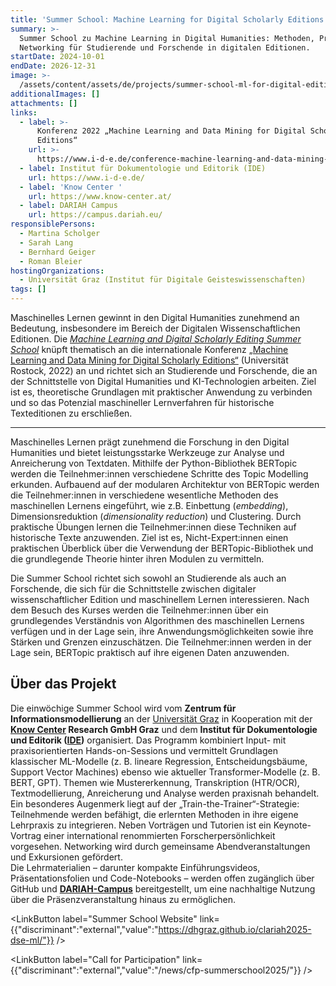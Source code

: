 ```yaml
---
title: 'Summer School: Machine Learning for Digital Scholarly Editions'
summary: >-
  Summer School zu Machine Learning in Digital Humanities: Methoden, Praxis &
  Networking für Studierende und Forschende in digitalen Editionen.
startDate: 2024-10-01
endDate: 2026-12-31
image: >-
  /assets/content/assets/de/projects/summer-school-ml-for-digital-editions/image.png
additionalImages: []
attachments: []
links:
  - label: >-
      Konferenz 2022 „Machine Learning and Data Mining for Digital Scholarly
      Editions“
    url: >-
      https://www.i-d-e.de/conference-machine-learning-and-data-mining-for-digital-scholarly-editions/
  - label: Institut für Dokumentologie und Editorik (IDE)
    url: https://www.i-d-e.de/
  - label: 'Know Center '
    url: https://www.know-center.at/
  - label: DARIAH Campus
    url: https://campus.dariah.eu/
responsiblePersons:
  - Martina Scholger
  - Sarah Lang
  - Bernhard Geiger
  - Roman Bleier
hostingOrganizations:
  - Universität Graz (Institut für Digitale Geisteswissenschaften)
tags: []
---
```

Maschinelles Lernen gewinnt in den Digital Humanities zunehmend an Bedeutung, insbesondere im Bereich der Digitalen Wissenschaftlichen Editionen. Die [*Machine Learning and Digital Scholarly Editing Summer School*](/news/cfp-summerschool2025/) knüpft thematisch an die internationale Konferenz [„Machine Learning and Data Mining for Digital Scholarly Editions“](https://www.i-d-e.de/conference-machine-learning-and-data-mining-for-digital-scholarly-editions/) (Universität Rostock, 2022) an und richtet sich an Studierende und Forschende, die an der Schnittstelle von Digital Humanities und KI-Technologien arbeiten. Ziel ist es, theoretische Grundlagen mit praktischer Anwendung zu verbinden und so das Potenzial maschineller Lernverfahren für historische Texteditionen zu erschließen.

---

Maschinelles Lernen prägt zunehmend die Forschung in den Digital Humanities und bietet leistungsstarke Werkzeuge zur Analyse und Anreicherung von Textdaten. Mithilfe der Python-Bibliothek BERTopic werden die Teilnehmer:innen verschiedene Schritte des Topic Modelling erkunden. Aufbauend auf der modularen Architektur von BERTopic werden die Teilnehmer:innen in verschiedene wesentliche Methoden des maschinellen Lernens eingeführt, wie z.B. Einbettung (*embedding*), Dimensionsreduktion (*dimensionality reduction*) und Clustering. Durch praktische Übungen lernen die Teilnehmer:innen diese Techniken auf historische Texte anzuwenden. Ziel ist es, Nicht-Expert:innen einen praktischen Überblick über die Verwendung der BERTopic-Bibliothek und die grundlegende Theorie hinter ihren Modulen zu vermitteln.

Die Summer School richtet sich sowohl an Studierende als auch an Forschende, die sich für die Schnittstelle zwischen digitaler wissenschaftlicher Edition und maschinellem Lernen interessieren. Nach dem Besuch des Kurses werden die Teilnehmer:innen über ein grundlegendes Verständnis von Algorithmen des maschinellen Lernens verfügen und in der Lage sein, ihre Anwendungsmöglichkeiten sowie ihre Stärken und Grenzen einzuschätzen. Die Teilnehmer:innen werden in der Lage sein, BERTopic praktisch auf ihre eigenen Daten anzuwenden.

## Über das Projekt

Die einwöchige Summer School wird vom **Zentrum für Informationsmodellierung** an der [Universität Graz](/consortium/university-of-graz/) in Kooperation mit der [**Know Center**](https://www.know-center.at/)**&#x20;Research GmbH Graz** und dem **Institut für Dokumentologie und Editorik ([IDE](https://www.i-d-e.de/))** organisiert. Das Programm kombiniert Input- mit praxisorientierten Hands-on-Sessions und vermittelt Grundlagen klassischer ML-Modelle (z. B. lineare Regression, Entscheidungsbäume, Support Vector Machines) ebenso wie aktueller Transformer-Modelle (z. B. BERT, GPT). Themen wie Mustererkennung, Transkription (HTR/OCR), Textmodellierung, Anreicherung und Analyse werden praxisnah behandelt.\
Ein besonderes Augenmerk liegt auf der „Train-the-Trainer“-Strategie: Teilnehmende werden befähigt, die erlernten Methoden in ihre eigene Lehrpraxis zu integrieren. Neben Vorträgen und Tutorien ist ein Keynote-Vortrag einer international renommierten Forscherpersönlichkeit vorgesehen. Networking wird durch gemeinsame Abendveranstaltungen und Exkursionen gefördert.\
Die Lehrmaterialien – darunter kompakte Einführungsvideos, Präsentationsfolien und Code-Notebooks – werden offen zugänglich über GitHub und [**DARIAH-Campus**](https://campus.dariah.eu/) bereitgestellt, um eine nachhaltige Nutzung über die Präsenzveranstaltung hinaus zu ermöglichen.

<LinkButton label="Summer School Website" link={{"discriminant":"external","value":"https://dhgraz.github.io/clariah2025-dse-ml/"}} />

<LinkButton label="Call for Participation" link={{"discriminant":"external","value":"/news/cfp-summerschool2025/"}} />
